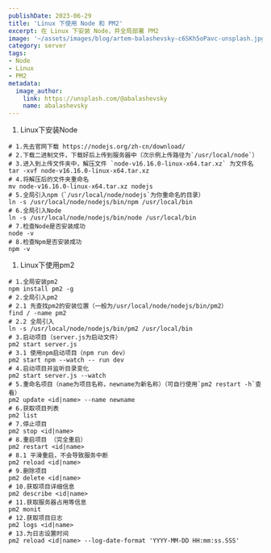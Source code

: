 ```yaml
---
publishDate: 2023-06-29
title: 'Linux 下使用 Node 和 PM2'
excerpt: 在 Linux 下安装 Node，并全局部署 PM2
image: '~/assets/images/blog/artem-balashevsky-c6SKh5oPavc-unsplash.jpg'
category: server
tags:
- Node
- Linux
- PM2
metadata:
  image_author:
    link: https://unsplash.com/@abalashevsky
    name: abalashevsky
---
```

1. Linux下安装Node
```shell
# 1.先去官网下载 https://nodejs.org/zh-cn/download/
# 2.下载二进制文件，下载好后上传到服务器中（次示例上传路径为`/usr/local/node`）
# 3.进入到上传文件夹中，解压文件 `node-v16.16.0-linux-x64.tar.xz` 为文件名
tar -xvf node-v16.16.0-linux-x64.tar.xz
# 4.将解压后的文件夹重命名
mv node-v16.16.0-linux-x64.tar.xz nodejs
# 5.全局引入npm（`/usr/local/node/nodejs`为你重命名的目录）
ln -s /usr/local/node/nodejs/bin/npm /usr/local/bin
# 6.全局引入Node
ln -s /usr/local/node/nodejs/bin/node /usr/local/bin
# 7.检查Node是否安装成功
node -v
# 8.检查Npm是否安装成功
npm -v
```
1. Linux下使用pm2

```shell
# 1.全局安装pm2
npm install pm2 -g
# 2.全局引入pm2
# 2.1 先查找pm2的安装位置（一般为/usr/local/node/nodejs/bin/pm2）
find / -name pm2
# 2.2 全局引入
ln -s /usr/local/node/nodejs/bin/pm2 /usr/local/bin
# 3.启动项目（server.js为启动文件）
pm2 start server.js
# 3.1 使用npm启动项目（npm run dev）
pm2 start npm --watch -- run dev
# 4.启动项目并监听目录变化
pm2 start server.js --watch
# 5.重命名项目（name为项目名称，newname为新名称）（可自行使用`pm2 restart -h`查看）
pm2 update <id|name> --name newname
# 6.获取项目列表
pm2 list
# 7.停止项目
pm2 stop <id|name> 
# 8.重启项目 （完全重启）
pm2 restart <id|name>
# 8.1 平滑重启，不会导致服务中断
pm2 reload <id|name>
# 9.删除项目
pm2 delete <id|name>
# 10.获取项目详细信息
pm2 describe <id|name>
# 11.获取服务器占用等信息
pm2 monit
# 12.获取项目日志
pm2 logs <id|name>
# 13.为日志设置时间
pm2 reload <id|name> --log-date-format 'YYYY-MM-DD HH:mm:ss.SSS'
```
